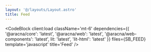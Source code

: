```yaml
---
layout: '@/layouts/Layout.astro'
title: Feed
---
```



<FeedComponentBlock client:load />

<CodeBlock
  client:load
  className='mt-6'
  dependencies={{
    '@aracna/core': 'latest',
    '@aracna/web': 'latest',
    '@aracna/web-components': 'latest',
    lit: 'latest',
    'lit-html': 'latest'
  }}
  files={SB_FEED}
  template='javascript'
  title='Feed'
/>
